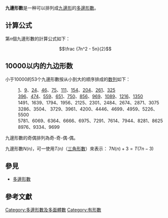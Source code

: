 {{multiple issues|
{{Expand|time=2013-02-14T04:37:00+00:00 }}
{{original research|time=2018-11-12T15:01:48+00:00}}
{{unreferenced|time=2018-11-12T15:01:48+00:00}}
}}
'''九邊形數'''是一种可以排列成[[九邊形|九邊形]]的[[多邊形數|多邊形數]]。

==计算公式==
第''n''個九邊形數的計算公式如下：

:<math>\frac {7n^2 - 5n}{2}</math>

==10000以内的九边形数==
小于10000的53个九邊形數按从小到大的顺序排成的[[数列|数列]]如下：

:[[1|1]]、[[9|9]]、[[24|24]]、[[46|46]]、[[75|75]]、[[111|111]]、[[154|154]]、[[204|204]]、[[261|261]]、[[325|325]]
:[[396|396]]、[[474|474]]、[[559|559]]、[[651|651]]、[[750|750]]、[[856|856]]、[[969|969]]、[[1089|1089]]、[[1216|1216]]、[[1350|1350]]
:1491、1639、1794、1956、2125、2301、2484、2674、2871、3075
:3286、3504、 3729、3961、4200、4446、4699、4959、5226、5500
:5781、6069、6364、6666、6975、7291、7614、7944、8281、8625
:8976、9334、9699{{OEIS|id=A001106}}

九邊形數的奇偶排列為奇-奇-偶-偶。

九邊形數''N(n)''，可一使用''T(n)''（[[三角形數|三角形數]]）來表示：
<math>{7N(n) + 3 = T(7n - 3)}</math>

==參見==
*[[多邊形數|多邊形數]]

==參考文獻==


{{num-stub}}
{{有形數}}
[[Category:多邊形數及多面體數|Category:多邊形數及多面體數]]
[[Category:有形數|Category:有形數]]